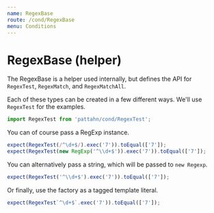 ```yaml
---
name: RegexBase
route: /cond/RegexBase
menu: Conditions
---
```


# RegexBase (helper)

The RegexBase is a helper used internally, but defines the API for `RegexTest`,
`RegexMatch`, and `RegexMatchAll`.

Each of these types can be created in a few different ways. We'll use `RegexTest` for
the examples.

```js
import RegexTest from 'pattahn/cond/RegexTest';
```

You can of course pass a RegExp instance.

```js
expect(RegexTest(/^\d+$/).exec('7')).toEqual(['7']);
expect(RegexTest(new RegExp('^\\d+$')).exec('7')).toEqual(['7']);
```

You can alternatively pass a string, which will be passed to `new Regexp`.

```js
expect(RegexTest('^\\d+$').exec('7')).toEqual(['7']);
```

Or finally, use the factory as a tagged template literal.

```js
expect(RegexTest`^\d+$`.exec('7')).toEqual(['7']);
```
